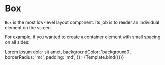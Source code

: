 

<Meta title="WIP/Layout/Box" component={Box} />


# Box

`Box` is the most low-level layout component. Its job is to render an individual element on the screen.

For example, if you wanted to create a container element with small spacing on all sides:

<Canvas>
  <Story
    name="Box"
    args={{
      children: <Text color="textPrimary">Lorem ipsum dolor sit amet</Text>,
      backgroundColor: 'background0',
      borderRadius: 'md',
      padding: 'md',
    }}>
    {Template.bind({})}
  </Story>
</Canvas>

<ArgsTable story="Box" />
